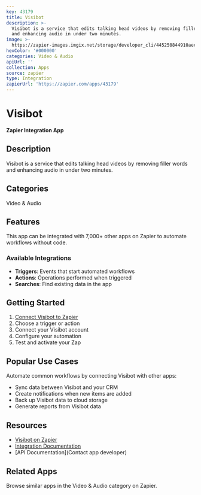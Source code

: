 ```yaml
---
key: 43179
title: Visibot
description: >-
  Visibot is a service that edits talking head videos by removing filler words
  and enhancing audio in under two minutes.
image: >-
  https://zapier-images.imgix.net/storage/developer_cli/445250844910aec4036d3e09bd61d489.png?auto=format%2Ccompress&ixlib=python-3.0.0&q=50
hexColor: '#000000'
categories: Video & Audio
apiUrl: ''
collection: Apps
source: zapier
type: Integration
zapierUrl: 'https://zapier.com/apps/43179'
---
```

# Visibot

**Zapier Integration App**

## Description

Visibot is a service that edits talking head videos by removing filler words and enhancing audio in under two minutes.

## Categories

Video & Audio

## Features

This app can be integrated with 7,000+ other apps on Zapier to automate workflows without code.

### Available Integrations

- **Triggers**: Events that start automated workflows
- **Actions**: Operations performed when triggered
- **Searches**: Find existing data in the app

## Getting Started

1. [Connect Visibot to Zapier](https://zapier.com/apps/43179)
2. Choose a trigger or action
3. Connect your Visibot account
4. Configure your automation
5. Test and activate your Zap

## Popular Use Cases

Automate common workflows by connecting Visibot with other apps:

- Sync data between Visibot and your CRM
- Create notifications when new items are added
- Back up Visibot data to cloud storage
- Generate reports from Visibot data

## Resources

- [Visibot on Zapier](https://zapier.com/apps/43179)
- [Integration Documentation](https://zapier.com/apps/43179/integrations)
- [API Documentation](Contact app developer)

## Related Apps

Browse similar apps in the Video & Audio category on Zapier.
